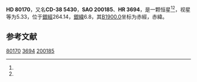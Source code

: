 {{Starbox begin
| name = HD 80170
}}
{{Starbox observe
| epoch = [[J2000.0|J2000.0]]
| constell = {{星座名待查}}<ref name=SIMBAD>{{cite web
 | url=http://simbad.u-strasbg.fr/simbad/sim-id?Ident=HR+3694
 | title=Pulsating variable Star
 | publisher=Centre de Données astronomiques de Strasbourg
 | work=SIMBAD
 | accessdate=2012-07-13
 | archive-date=2016-03-16
 | archive-url=https://web.archive.org/web/20160316115510/http://simbad.u-strasbg.fr/simbad/sim-id?Ident=HR+3694
 | dead-url=no
 }}</ref><ref name=DATA>{{cite web
 | url=http://vizier.u-strasbg.fr/viz-bin/VizieR-5?-out.add=.&-source=5050&-corr=PK=HR&-out.max=9999&HR=3694
 | title=VizieR Detailed Page
 | accessdate=2012-07-13
 | archive-date=2016-03-05
 | archive-url=https://web.archive.org/web/20160305205405/http://vizier.u-strasbg.fr/viz-bin/VizieR-5?-out.add=.&-source=5050&-corr=PK=HR&-out.max=9999&HR=3694
 | dead-url=no
 }}</ref>
| 星官 = 
| ra = {{RA|9|16|57.2}}<ref name=SIMBAD /><ref name=DATA />
| dec = {{DEC|-39|24|5}}<ref name=SIMBAD /><ref name=DATA />
| appmag_v = 5.33<ref name=SIMBAD /><ref name=DATA />
}}
{{Starbox character
| class = K5III-IV<ref name=SIMBAD /><ref name=DATA />
| b-v = 1.17<ref name=SIMBAD /><ref name=DATA />
| u-b = <ref name=SIMBAD /><ref name=DATA />
| r-i = <ref name=SIMBAD /><ref name=DATA />
| variable = 
}}
{{Starbox astrometry
| radial_v = 
| prop_mo_ra = 0
| parallax = 0.027
| p_error = 
}}
{{Starbox catalog
| names =CD-38 5430，[[SAO星表|SAO]] 200185，[[HD星表|HD]] 80170，[[HR星表|HR]] 3694}}
{{Starbox reference |Simbad=HR+3694}}
{{Starbox end}}

'''HD 80170'''，又名'''CD-38 5430'''，'''SAO 200185'''、'''HR 3694'''，是一颗恒星<ref name=SIMBAD /><ref name=DATA />，视星等为5.33，位于[[銀道座標系|銀經]]264.14，[[銀道座標系|銀緯]]6.8，其[[B1900.0|B1900.0]]坐标为赤經{{RA|9|13|1.8}}，赤緯{{DEC|-38|6.8|55}}。

== 参考文献 ==
{{reflist}}

{{star-stub}}

[[Category:HD和HDE天體|80170]]
[[Category:HR天體|3694]]
[[Category:SAO天體|200185]]